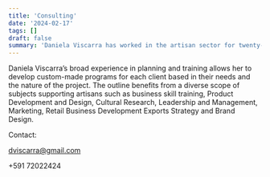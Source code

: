 ```yaml
---
title: 'Consulting'
date: '2024-02-17'
tags: []
draft: false
summary: 'Daniela Viscarra has worked in the artisan sector for twenty-five years. Her experience includes a wide range of development projects implemented for small producers, indigenous communities and women entrepreneurs providing product development, business training programs, retail and exports strategy and marketing.'
---
```

<DivContainer>
Daniela Viscarra’s broad experience in planning and training allows her to develop custom-made programs for each client based in their needs and the nature of the project. The outline benefits from a diverse scope of subjects supporting artisans such as business skill training, Product Development and Design, Cultural Research, Leadership and Management, Marketing, Retail Business Development Exports Strategy and Brand Design.

Contact:

dviscarra@gmail.com

+591 72022424
</DivContainer>